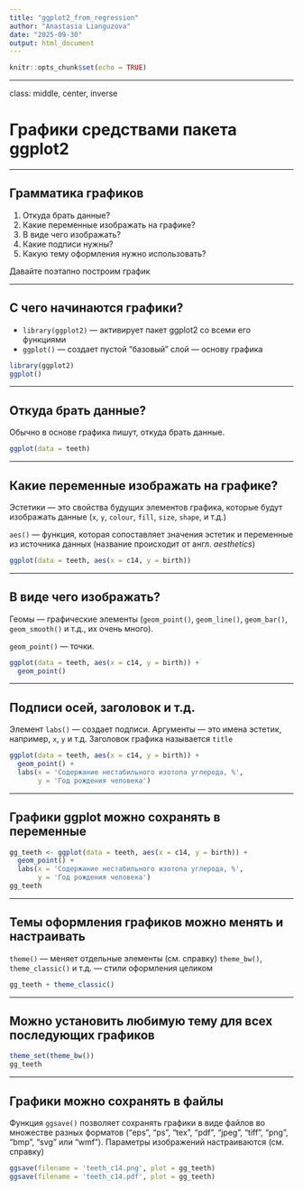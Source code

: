 ```yaml
---
title: "ggplot2_from_regression"
author: "Anastasia Lianguzova"
date: "2025-09-30"
output: html_document
---
```


```r
knitr::opts_chunk$set(echo = TRUE)
```

---

class: middle, center, inverse

# Графики средствами пакета ggplot2

---

## Грамматика графиков

1. Откуда брать данные?
2. Какие переменные изображать на графике?
3. В виде чего изображать?
4. Какие подписи нужны?
5. Какую тему оформления нужно использовать?


Давайте поэтапно построим график

---

## С чего начинаются графики?

- `library(ggplot2)` --- активирует пакет ggplot2 со всеми его функциями
- `ggplot()` --- создает пустой "базовый" слой --- основу графика

```r
library(ggplot2)
ggplot()
```

---

## Откуда брать данные?

Обычно в основе графика пишут, откуда брать данные.

```r
ggplot(data = teeth)
```

---

## Какие переменные изображать на графике?

Эстетики --- это свойства будущих элементов графика, которые будут изображать данные (`x`, `y`, `colour`, `fill`, `size`, `shape`, и т.д.)

`aes()` --- функция, которая сопоставляет значения эстетик и переменные из источника данных (название происходит от англ. _aesthetics_)

```r
ggplot(data = teeth, aes(x = c14, y = birth))
```

---

## В виде чего изображать?

Геомы --- графические элементы (`geom_point()`, `geom_line()`, `geom_bar()`, `geom_smooth()` и т.д., их очень много).

`geom_point()` --- точки.

```r
ggplot(data = teeth, aes(x = c14, y = birth)) + 
  geom_point()
```

---

## Подписи осей, заголовок и т.д.

Элемент `labs()` --- создает подписи. Аргументы --- это имена эстетик, например, `x`, `y` и т.д. Заголовок графика называется `title`


```r
ggplot(data = teeth, aes(x = c14, y = birth)) + 
  geom_point() + 
  labs(x = 'Содержание нестабильного изотопа углерода, %', 
       y = 'Год рождения человека')
```

---

## Графики ggplot можно сохранять в переменные

```r
gg_teeth <- ggplot(data = teeth, aes(x = c14, y = birth)) + 
  geom_point() + 
  labs(x = 'Содержание нестабильного изотопа углерода, %', 
       y = 'Год рождения человека')
gg_teeth
```

---

## Темы оформления графиков можно менять и настраивать

`theme()` --- меняет отдельные элементы (см. справку)
`theme_bw()`, `theme_classic()` и т.д. --- стили оформления целиком

```r
gg_teeth + theme_classic()
```

---

## Можно установить любимую тему для всех последующих графиков

```r
theme_set(theme_bw())
gg_teeth
```

---

## Графики можно сохранять в файлы

Функция `ggsave()` позволяет сохранять графики в виде файлов во множестве разных форматов ("eps", "ps", "tex", "pdf", "jpeg", "tiff", "png", "bmp", "svg" или "wmf"). Параметры изображений настраиваются (см. справку)

```r
ggsave(filename = 'teeth_c14.png', plot = gg_teeth)
ggsave(filename = 'teeth_c14.pdf', plot = gg_teeth)
```
